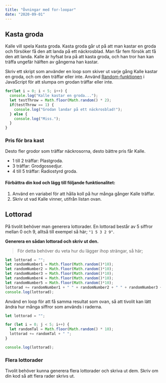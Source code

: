 ```yaml
---
title: "Övningar med for-loopar"
date: "2020-09-01"
---
```



## Kasta groda
Kalle vill spela Kasta groda. Kasta groda går ut på att man kastar en groda och försöker få den att landa på ett näckrosblad. Man får fem försök att få den att landa. Kalle är hyfsat bra på att kasta groda, och han tror han kan träffa ungefär hälften av gångerna han kastar.

Skriv ett skript som använder en loop som skiver ut varje gång Kalle kastar en groda, och om den träffar eller inte. Använd [Random-funktionen](https://guteteknik.netlify.app/prog1/random/) i JavaScript för att slumpa om grodan träffar eller inte.

  <PracticeContainer>

```javascript
for(let i = 0; i < 5; i++) {
  console.log("Kalle kastar en groda...");
  let testThrow = Math.floor(Math.random() * 2);
  if(testThrow == 1) {
    console.log("Grodan landar på ett näckrosblad!");
  } else {
    console.log("Miss.");
  }
}
```

</PracticeContainer>

### Pris för bra kast
Desto fler grodor som träffar näckrosorna, desto bättre pris får Kalle.

- 1 till 2 träffar: Plastgroda.
- 3 träffar: Grodgossedjur.
- 4 till 5 träffar: Radiostyrd groda.

#### Förbättra din kod och lägg till följande funktionalitet:
1. Använd en variabel för att hålla koll på hur många gånger Kalle träffar.
2. Skriv ut vad Kalle vinner, utifrån listan ovan.

## Lottorad
På tivolit behöver man generera lottorader. En lottorad består av 5 siffror mellan 0 och 9, alltså till exempel så här; `"1 5 3 2 9"`.

**Generera en sådan lottorad och skriv ut den.**

> För detta behöver du veta hur du lägger ihop strängar, så här;

```javascript
let lottorad = "";
let randomNumber1 = Math.floor(Math.random()*10);
let randomNumber2 = Math.floor(Math.random()*10);
let randomNumber3 = Math.floor(Math.random()*10);
let randomNumber4 = Math.floor(Math.random()*10);
let randomNumber5 = Math.floor(Math.random()*10);
lottorad += randomNumber1 + " " + randomNumber2 + " " + randomNumber3 + " " + randomNumber4 + " " + randomNumber5;
console.log(lottorad);
```

Använd en loop för att få samma resultat som ovan, så att tivolit kan lätt ändra hur många siffror som används i raderna.

<PracticeContainer>

```javascript
let lottorad = "";

for (let i = 0; j < 5; i++) {
  let randomTal = Math.floor(Math.random() * 10);
  lottorad += randomTal + " ";
}

console.log(lottorad);

```


</PracticeContainer>

### Flera lottorader
Tivolit behöver kunna generera flera lottorader och skriva ut dem. Skriv om din kod så att flera rader skrivs ut.